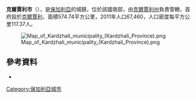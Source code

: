'''克爾賈利市'''（{{lang-bg|Кърджали}}），是[[保加利亞|保加利亞]]的城鎮，位於該國南部，由[[克爾賈利州|克爾賈利州]]負責管轄，首府設於[[克爾賈利|克爾賈利]]，面積574.74平方公里，2011年人口67,460，人口密度每平方公里117.37人。

[[Image:Map_of_Kardzhali_municipality_(Kardzhali_Province).png|thumb]]

==參考資料==
*{{URL|http://www.kardjali.bg/}}

{{Bulgaria-geo-stub}}
[[Category:保加利亞城市|Category:保加利亞城市]]